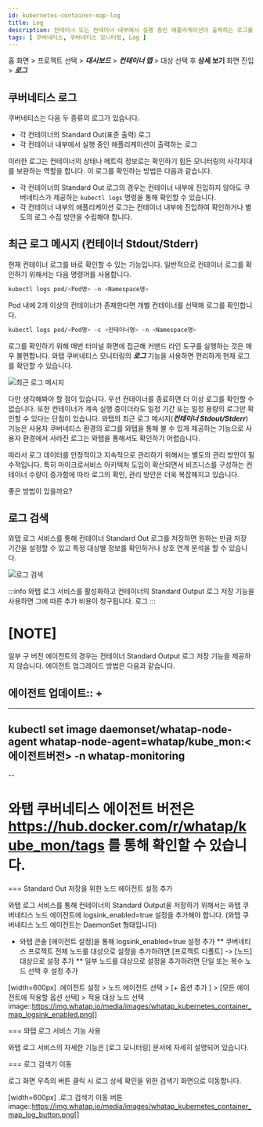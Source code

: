 ```yaml
---
id: kubernetes-container-map-log
title: Log
description: 컨테이너 또는 컨테이너 내부에서 실행 중인 애플리케이션이 출력하는 로그를 바로 확인할 수 있습니다.
tags: [ 쿠버네티스, 쿠버네티스 모니터링, Log ]
---
```


홈 화면 > 프로젝트 선택 > ***대시보드*** > ***컨테이너 맵*** > 대상 선택 후 **상세 보기** 화면 진입 > ***로그***

## 쿠버네티스 로그

쿠버네티스는 다음 두 종류의 로그가 있습니다.

* 각 컨테이너의 Standard Out(표준 출력) 로그
* 각 컨테이너 내부에서 실행 중인 애플리케이션이 출력하는 로그

이러한 로그는 컨테이너의 상태나 메트릭 정보로는 확인하기 힘든 모니터링의 사각지대를 보완하는 역할을 합니다. 이 로그를 확인하는 방법은 다음과 같습니다.

* 각 컨테이너의 Standard Out 로그의 경우는 컨테이너 내부에 진입하지 않아도 쿠버네티스가 제공하는 `kubectl logs` 명령을 통해 확인할 수 있습니다.
* 각 컨테이너 내부의 애플리케이션 로그는 컨테이너 내부에 진입하여 확인하거나 별도의 로그 수집 방안을 수립해야 합니다.

## 최근 로그 메시지 (컨테이너 Stdout/Stderr)

현재 컨테이너 로그를 바로 확인할 수 있는 기능입니다. 일반적으로 컨테이너 로그를 확인하기 위해서는 다음 명령어를 사용합니다.

```bash
kubectl logs pod/<Pod명> -n <Namespace명>
```

Pod 내에 2개 이상의 컨테이너가 존재한다면 개별 컨테이너를 선택해 로그를 확인합니다.

```bash
kubectl logs pod/<Pod명> -c <컨테이너명> -n <Namespace명>
```

로그를 확인하기 위해 매번 터미널 화면에 접근해 커맨드 라인 도구를 실행하는 것은 매우 불편합니다. 와탭 쿠버네티스 모니터링의 ***로그*** 기능을 사용하면 편리하게 현재 로그를 확인할 수 있습니다. 

![최근 로그 메시지](/img/kubernetes-container-stdout.png)

다만 생각해봐야 할 점이 있습니다. 우선 컨테이너를 종료하면 더 이상 로그를 확인할 수 없습니다. 또한 컨테이너가 계속 실행 중이더라도 일정 기간 또는 일정 용량의 로그만 확인할 수 있다는 단점이 있습니다. 와탭의 최근 로그 메시지(***컨테이너 Stdout/Stderr***) 기능은 사용자 쿠버네티스 환경의 로그를 와탭을 통해 볼 수 있게 제공하는 기능으로 사용자 환경에서 사라진 로그는 와탭을 통해서도 확인하기 어렵습니다. 

따라서 로그 데이터를 안정적이고 지속적으로 관리하기 위해서는 별도의 관리 방안이 필수적입니다. 특히 마이크로서비스 아키텍처 도입이 확산되면서 비즈니스를 구성하는 컨테이너 수량이 증가함에 따라 로그의 확인, 관리 방안은 더욱 복잡해지고 있습니다.

좋은 방법이 있을까요?

## 로그 검색

와탭 로그 서비스를 통해 컨테이너 Standard Out 로그를 저장하면 원하는 만큼 저장 기간을 설정할 수 있고 특정 대상별 정보를 확인하거나 상호 연계 분석을 할 수 있습니다.

![로그 검색](https://img.whatap.io/media/images/whatap_kubernetes_container_map_log_search.png)

:::info
와탭 로그 서비스를 활성화하고 컨테이너의 Standard Output 로그 저장 기능을 사용하면 그에 따른 추가 비용이 청구됩니다. 로그 
:::

[NOTE]
====
일부 구 버전 에이전트의 경우는 컨테이너 Standard Output 로그 저장 기능을 제공하지 않습니다. 에이전트 업그레이드 방법은 다음과 같습니다.

에이전트 업데이트::
+
--
----
kubectl set image daemonset/whatap-node-agent whatap-node-agent=whatap/kube_mon:<에이전트버전> -n whatap-monitoring
----
--

와탭 쿠버네티스 에이전트 버전은 https://hub.docker.com/r/whatap/kube_mon/tags 를 통해 확인할 수 있습니다.
====

=== Standard Out 저장을 위한 노드 에이전트 설정 추가 

와탭 로그 서비스를 통해 컨테이너의 Standard Output을 저장하기 위해서는 와탭 쿠버네티스 노드 에이전트에 logsink_enabled=true 설정을 추가해야 합니다. (와탭 쿠버네티스 노드 에이전트는 DaemonSet 형태입니다)

* 와탭 콘솔 [에이전트 설정]을 통해 logsink_enabled=true 설정 추가
** 쿠버네티스 프로젝트 전체 노드를 대상으로 설정을 추가하려면 [프로젝트 디폴트] -> [노드] 대상으로 설정 추가
** 일부 노드를 대상으로 설정을 추가하려면 단일 또는 복수 노드 선택 후 설정 추가

[width=600px]
.에이전트 설정 > 노드 에이전트 선택 > [+ 옵션 추가 ] > [모든 에이전트에 적용할 옵션 선택] > 적용 대상 노드 선택 
image::https://img.whatap.io/media/images/whatap_kubernetes_container_map_logsink_enabled.png[]

=== 와탭 로그 서비스 기능 사용

와탭 로그 서비스의 자세한 기능은 [로그 모니터링] 문서에 자세히 설명되어 있습니다.

=== 로그 검색기 이동

로그 화면 우측의 버튼 클릭 시 로그 상세 확인을 위한 검색기 화면으로 이동합니다.

[width=600px]
.로그 검색기 이동 버튼
image::https://img.whatap.io/media/images/whatap_kubernetes_container_map_log_button.png[]